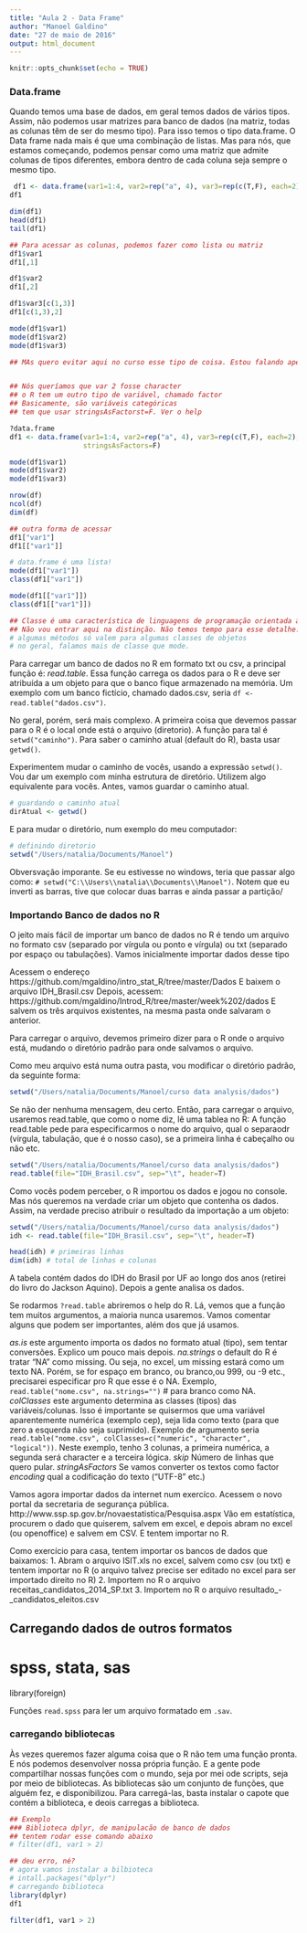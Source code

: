 ```yaml
---
title: "Aula 2 - Data Frame"
author: "Manoel Galdino"
date: "27 de maio de 2016"
output: html_document
---
```


```r
knitr::opts_chunk$set(echo = TRUE)
```

### Data.frame

Quando temos uma base de dados, em geral temos dados de vários tipos. Assim, não podemos usar matrizes para banco de dados (na matriz, todas as colunas têm de ser do mesmo tipo). Para isso temos o tipo data.frame. O Data frame nada mais é que uma combinação de listas. Mas para nós, que estamos começando, podemos pensar como uma matriz que admite colunas de tipos diferentes, embora dentro de cada coluna seja sempre o mesmo tipo.

```r
 df1 <- data.frame(var1=1:4, var2=rep("a", 4), var3=rep(c(T,F), each=2))
df1

dim(df1)
head(df1)
tail(df1)

## Para acessar as colunas, podemos fazer como lista ou matriz
df1$var1
df1[,1]

df1$var2
df1[,2]

df1$var3[c(1,3)]
df1[c(1,3),2]

mode(df1$var1)
mode(df1$var2)
mode(df1$var3)

## MAs quero evitar aqui no curso esse tipo de coisa. Estou falando apenas porque às vezes é útil, e muita gente usa isso, então é bom vocês saberem que existe.


## Nós queríamos que var 2 fosse character
## o R tem um outro tipo de variável, chamado factor
## Basicamente, são variáveis categóricas
## tem que usar stringsAsFactorst=F. Ver o help

?data.frame
df1 <- data.frame(var1=1:4, var2=rep("a", 4), var3=rep(c(T,F), each=2), 
                  stringsAsFactors=F)

mode(df1$var1)
mode(df1$var2)
mode(df1$var3)

nrow(df)
ncol(df)
dim(df)

## outra forma de acessar
df1["var1"]
df1[["var1"]]

# data.frame é uma lista!
mode(df1["var1"])
class(df1["var1"])

mode(df1[["var1"]])
class(df1[["var1"]])

## Classe é uma característica de linguagens de programação orientada a objetos
## Não vou entrar aqui na distinção. Não temos tempo para esse detalhe.
# algumas métodos só valem para algumas classes de objetos
# no geral, falamos mais de classe que mode.
```
Para carregar um banco de dados no R em formato txt ou csv, a principal função é:
*read.table*. Essa função carrega os dados para o R e deve ser atribuída a um objeto para que o banco fique armazenado na memória. Um exemplo com um banco fictício, chamado dados.csv, seria ``df <- read.table("dados.csv")``.

No geral, porém, será mais complexo. A primeira coisa que devemos passar para o R é o local onde está o arquivo (diretorio). A função para tal é `` setwd("caminho")``. Para saber o caminho atual (default do R), basta usar ``getwd()``.

Experimentem mudar o caminho de vocês, usando a expressão ``setwd()``. Vou dar um exemplo com minha estrutura de diretório. Utilizem algo equivalente para vocês.
Antes, vamos guardar o caminho atual.

```r
# guardando o caminho atual
dirAtual <- getwd()
```

E para mudar o diretório, num exemplo do meu computador:
```r
# definindo diretorio
setwd("/Users/natalia/Documents/Manoel")
```

Obversvação imporante. Se eu estivesse no windows, teria que passar algo como:
`` # setwd("C:\\Users\\natalia\\Documents\\Manoel")``. Notem que eu inverti as barras, tive que colocar duas barras e ainda passar a partição/

### Importando Banco de dados no R

O jeito mais fácil de importar um banco de dados no R é tendo um arquivo no formato csv (separado por vírgula ou ponto e vírgula) ou txt (separado por espaço ou tabulações). Vamos inicialmente importar dados desse tipo

Acessem o endereço  https://github.com/mgaldino/intro_stat_R/tree/master/Dados
E baixem o arquivo IDH_Brasil.csv
Depois, acessem: https://github.com/mgaldino/Introd_R/tree/master/week%202/dados
E salvem os três arquivos existentes, na mesma pasta onde salvaram o anterior.

Para carregar o arquivo, devemos primeiro dizer para o R onde o arquivo está, mudando o diretório padrão para onde salvamos o arquivo.

Como meu arquivo está numa outra pasta, vou modificar o diretório padrão, da seguinte forma:


```r
setwd("/Users/natalia/Documents/Manoel/curso data analysis/dados")
```

Se não der nenhuma mensagem, deu certo.
Então, para carregar o arquivo, usaremos read.table, que como o nome diz, lê uma tablea no R:
A função read.table pede para especificarmos o nome do arquivo, qual o separaodr (vírgula, tabulação, que é o nosso caso), se a primeira linha é cabeçalho ou não etc.

```r
setwd("/Users/natalia/Documents/Manoel/curso data analysis/dados")
read.table(file="IDH_Brasil.csv", sep="\t", header=T)
```

Como vocês podem perceber, o R importou os dados e jogou no console. 
Mas nós queremos na verdade criar um objeto que contenha os dados. Assim, na verdade preciso atribuir o resultado da importação a um objeto:

```r
setwd("/Users/natalia/Documents/Manoel/curso data analysis/dados")
idh <- read.table(file="IDH_Brasil.csv", sep="\t", header=T)

head(idh) # primeiras linhas
dim(idh) # total de linhas e colunas
```

A tabela contém dados do IDH do Brasil por UF ao longo dos anos (retirei do livro do Jackson Aquino).
Depois a gente analisa os dados.

Se rodarmos ``?read.table`` abriremos o help do R.
Lá, vemos que a função tem muitos argumentos, a maioria nunca usaremos. Vamos comentar alguns que podem ser importantes, além dos que já usamos.

*as.is* este argumento importa os dados no formato atual (tipo), sem tentar conversões. Explico um pouco mais depois.
*na.strings* o default do R é tratar "NA" como missing. Ou seja, no excel, um missing estará como um texto NA. Porém, se for espaço em branco, ou branco,ou 999, ou -9 etc., precisarei especificar pro R que esse é o NA. Exemplo, ``read.table("nome.csv", na.strings="")`` # para branco como NA.
*colClasses* este argumento determina as classes (tipos) das variáveis/colunas. Isso é importante se quisermos que uma variável aparentemente numérica (exemplo cep), seja lida como texto (para que zero a esquerda não seja suprimido). Exemplo de argumento seria ``read.table("nome.csv", colClasses=c("numeric", "character", "logical"))``. Neste exemplo, tenho 3 colunas, a primeira numérica, a segunda será character e a terceira lógica.
*skip* Número de linhas que quero pular. 
*stringAsFactors* Se vamos converter os textos como factor
*encoding* qual a codificação do texto ("UTF-8" etc.)

Vamos agora importar dados da internet num exercíco.
Acessem o novo portal da secretaria de segurança pública.
http://www.ssp.sp.gov.br/novaestatistica/Pesquisa.aspx
Vão em estatística, procurem o dado que quiserem, salvem em excel, e depois abram no excel (ou openoffice)
 e salvem em CSV. E tentem importar no R.
 
Como exercício para casa, tentem importar os bancos de dados que baixamos:
1. Abram o arquivo ISIT.xls no excel, salvem como csv (ou txt) e tentem importar no R (o arquivo talvez precise ser editado no excel para ser importado direito no R)
2. Importem no R o arquivo receitas_candidatos_2014_SP.txt
3. Importem no R o arquivo resultado_-_candidatos_eleitos.csv


## Carregando dados de outros formatos ##
# spss, stata, sas #

library(foreign)

Funções `` read.spss `` para ler um arquivo formatado em ``.sav``.



### carregando bibliotecas

Às vezes queremos fazer alguma coisa que o R não tem uma função pronta. E nós podemos desenvolver nossa  própria função. E a gente pode compartilhar nossas funções com o mundo, seja por mei ode scripts, seja por meio de bibliotecas. As bibliotecas são um conjunto de funções, que alguém fez, e disponibilizou. Para carregá-las, basta instalar o capote que contém a biblioteca, e deois carregas a biblioteca.

```r
## Exemplo
### Biblioteca dplyr, de manipulacão de banco de dados
## tentem rodar esse comando abaixo
# filter(df1, var1 > 2)

## deu erro, né?
# agora vamos instalar a bilbioteca
# intall.packages("dplyr")
# carregando biblioteca
library(dplyr)
df1

filter(df1, var1 > 2)

```



